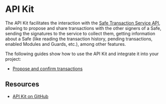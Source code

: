 
# API Kit

The API Kit facilitates the interaction with the [Safe Transaction Service API](../core-api/transaction-service-overview.mdx), allowing to propose and share transactions with the other signers of a Safe, sending the signatures to the service to collect them, getting information about a Safe (like reading the transaction history, pending transactions, enabled Modules and Guards, etc.), among other features.

<Grid item mt={3}>
  <CustomCard
    title={'@safe-global/api-kit'}
    description={''}
    url={'https://www.npmjs.com/package/@safe-global/api-kit'}
  />
</Grid>

The following guides show how to use the API Kit and integrate it into your project:
- [Propose and confirm transactions](./api-kit/guides/propose-and-confirm-transactions.mdx)

## Resources

- [API Kit on GitHub](https://github.com/safe-global/safe-core-sdk/tree/main/packages/api-kit)
